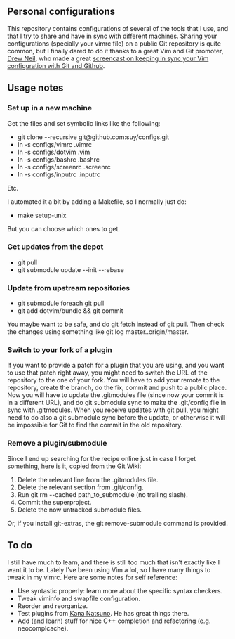 ==Personal configurations==

This repository contains configurations of several of the tools that I use, and
that I try to share and have in sync with different machines. Sharing your
configurations (specially your vimrc file) on a public Git repository is quite
common, but I finally dared to do it thanks to a great Vim and Git promoter,
[http://drewneil.com/ Drew Neil], who made a great
[http://vimcasts.org/episodes/synchronizing-plugins-with-git-submodules-and-pathogen/ 
screencast on keeping in sync your Vim configuration with Git and Github].

==Usage notes==

===Set up in a new machine===

Get the files and set symbolic links like the following:

*git clone --recursive git@github.com:suy/configs.git
*ln -s configs/vimrc .vimrc
*ln -s configs/dotvim .vim
*ln -s configs/bashrc .bashrc
*ln -s configs/screenrc .screenrc
*ln -s configs/inputrc .inputrc

Etc.

I automated it a bit by adding a Makefile, so I normally just do:

*make setup-unix

But you can choose which ones to get.

===Get updates from the depot===

*git pull
*git submodule update --init --rebase

===Update from upstream repositories===

*git submodule foreach git pull
*git add dotvim/bundle && git commit

You maybe want to be safe, and do git fetch instead of git pull. Then check the
changes using something like git log master..origin/master.

===Switch to your fork of a plugin===

If you want to provide a patch for a plugin that you are using, and you want to
use that patch right away, you might need to switch the URL of the repository to
the one of your fork. You will have to add your remote to the repository, create
the branch, do the fix, commit and push to a public place. Now you will have to
update the .gitmodules file (since now your commit is in a different URL), and
do git submodule sync to make the .git/config file in sync with .gitmodules.
When you receive updates with git pull, you might need to do also a git
submodule sync before the update, or otherwise it will be impossible for Git to
find the commit in the old repository.

===Remove a plugin/submodule===

Since I end up searching for the recipe online just in case I forget something,
here is it, copied from the Git Wiki:

#Delete the relevant line from the .gitmodules file.
#Delete the relevant section from .git/config.
#Run git rm --cached path_to_submodule (no trailing slash).
#Commit the superproject.
#Delete the now untracked submodule files.

Or, if you install git-extras, the git remove-submodule command is provided.

==To do==

I still have much to learn, and there is still too much that isn't exactly like
I want it to be. Lately I've been using Vim a lot, so I have many things to
tweak in my vimrc. Here are some notes for self reference:

* Use syntastic properly: learn more about the specific syntax checkers.
* Tweak viminfo and swapfile configuration.
* Reorder and reorganize.
* Test plugins from [https://github.com/kana Kana Natsuno]. He has great things there.
* Add (and learn) stuff for nice C++ completion and refactoring (e.g. neocomplcache).

